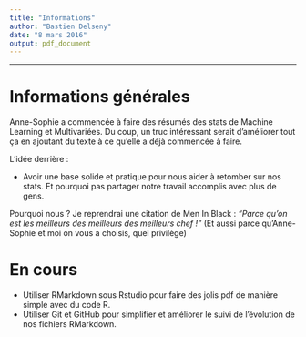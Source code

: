 ```yaml
---
title: "Informations"
author: "Bastien Delseny"
date: "8 mars 2016"
output: pdf_document
---
```


-------------------------------------

# Informations générales

Anne-Sophie a commencée à faire des résumés des stats de Machine Learning et Multivariées.
Du coup, un truc intéressant serait d'améliorer tout ça en ajoutant du texte à ce qu'elle a déjà commencée à faire. 

L'idée derrière : 

* Avoir une base solide et pratique pour nous aider à retomber sur nos stats. Et pourquoi pas partager notre travail accomplis avec plus de gens.


Pourquoi nous ? Je reprendrai une citation de Men In Black : *"Parce qu'on est les meilleurs des meilleurs des meilleurs chef !"* (Et aussi parce qu'Anne-Sophie et moi on vous a choisis, quel privilège)

# En cours


* Utiliser RMarkdown sous Rstudio pour faire des jolis pdf de manière simple avec du code R.
* Utiliser Git et GitHub pour simplifier et améliorer le suivi de l'évolution de nos fichiers RMarkdown.

